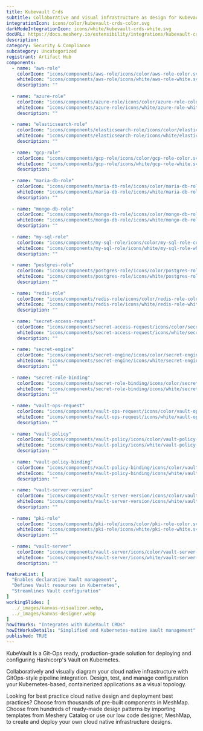 ```yaml
---
title: Kubevault Crds
subtitle: Collaborative and visual infrastructure as design for Kubevault Crds
integrationIcon: icons/color/kubevault-crds-color.svg
darkModeIntegrationIcon: icons/white/kubevault-crds-white.svg
docURL: https://docs.meshery.io/extensibility/integrations/kubevault-crds
description: 
category: Security & Compliance
subcategory: Uncategorized
registrant: Artifact Hub
components:
  - name: "aws-role"
    colorIcon: "icons/components/aws-role/icons/color/aws-role-color.svg"
    whiteIcon: "icons/components/aws-role/icons/white/aws-role-white.svg"
    description: ""
    
  - name: "azure-role"
    colorIcon: "icons/components/azure-role/icons/color/azure-role-color.svg"
    whiteIcon: "icons/components/azure-role/icons/white/azure-role-white.svg"
    description: ""
    
  - name: "elasticsearch-role"
    colorIcon: "icons/components/elasticsearch-role/icons/color/elasticsearch-role-color.svg"
    whiteIcon: "icons/components/elasticsearch-role/icons/white/elasticsearch-role-white.svg"
    description: ""
    
  - name: "gcp-role"
    colorIcon: "icons/components/gcp-role/icons/color/gcp-role-color.svg"
    whiteIcon: "icons/components/gcp-role/icons/white/gcp-role-white.svg"
    description: ""
    
  - name: "maria-db-role"
    colorIcon: "icons/components/maria-db-role/icons/color/maria-db-role-color.svg"
    whiteIcon: "icons/components/maria-db-role/icons/white/maria-db-role-white.svg"
    description: ""
    
  - name: "mongo-db-role"
    colorIcon: "icons/components/mongo-db-role/icons/color/mongo-db-role-color.svg"
    whiteIcon: "icons/components/mongo-db-role/icons/white/mongo-db-role-white.svg"
    description: ""
    
  - name: "my-sql-role"
    colorIcon: "icons/components/my-sql-role/icons/color/my-sql-role-color.svg"
    whiteIcon: "icons/components/my-sql-role/icons/white/my-sql-role-white.svg"
    description: ""
    
  - name: "postgres-role"
    colorIcon: "icons/components/postgres-role/icons/color/postgres-role-color.svg"
    whiteIcon: "icons/components/postgres-role/icons/white/postgres-role-white.svg"
    description: ""
    
  - name: "redis-role"
    colorIcon: "icons/components/redis-role/icons/color/redis-role-color.svg"
    whiteIcon: "icons/components/redis-role/icons/white/redis-role-white.svg"
    description: ""
    
  - name: "secret-access-request"
    colorIcon: "icons/components/secret-access-request/icons/color/secret-access-request-color.svg"
    whiteIcon: "icons/components/secret-access-request/icons/white/secret-access-request-white.svg"
    description: ""
    
  - name: "secret-engine"
    colorIcon: "icons/components/secret-engine/icons/color/secret-engine-color.svg"
    whiteIcon: "icons/components/secret-engine/icons/white/secret-engine-white.svg"
    description: ""
    
  - name: "secret-role-binding"
    colorIcon: "icons/components/secret-role-binding/icons/color/secret-role-binding-color.svg"
    whiteIcon: "icons/components/secret-role-binding/icons/white/secret-role-binding-white.svg"
    description: ""
    
  - name: "vault-ops-request"
    colorIcon: "icons/components/vault-ops-request/icons/color/vault-ops-request-color.svg"
    whiteIcon: "icons/components/vault-ops-request/icons/white/vault-ops-request-white.svg"
    description: ""
    
  - name: "vault-policy"
    colorIcon: "icons/components/vault-policy/icons/color/vault-policy-color.svg"
    whiteIcon: "icons/components/vault-policy/icons/white/vault-policy-white.svg"
    description: ""
    
  - name: "vault-policy-binding"
    colorIcon: "icons/components/vault-policy-binding/icons/color/vault-policy-binding-color.svg"
    whiteIcon: "icons/components/vault-policy-binding/icons/white/vault-policy-binding-white.svg"
    description: ""
    
  - name: "vault-server-version"
    colorIcon: "icons/components/vault-server-version/icons/color/vault-server-version-color.svg"
    whiteIcon: "icons/components/vault-server-version/icons/white/vault-server-version-white.svg"
    description: ""
    
  - name: "pki-role"
    colorIcon: "icons/components/pki-role/icons/color/pki-role-color.svg"
    whiteIcon: "icons/components/pki-role/icons/white/pki-role-white.svg"
    description: ""
    
  - name: "vault-server"
    colorIcon: "icons/components/vault-server/icons/color/vault-server-color.svg"
    whiteIcon: "icons/components/vault-server/icons/white/vault-server-white.svg"
    description: ""

featureList: [
  "Enables declarative Vault management",
  "Defines Vault resources in Kubernetes",
  "Streamlines Vault configuration"
]
workingSlides: [
  ../_images/kanvas-visualizer.webp,
  ../_images/kanvas-designer.webp
]
howItWorks: "Integrates with KubeVault CRDs"
howItWorksDetails: "Simplified and Kubernetes-native Vault management"
published: TRUE
---
```

<p>
KubeVault is a Git-Ops ready, production-grade solution for deploying and configuring Hashicorp's Vault on Kubernetes.
</p>
<p>
    Collaboratively and visually diagram your cloud native infrastructure with GitOps-style pipeline integration. Design, test, and manage configuration your Kubernetes-based, containerized applications as a visual topology.
</p>
<p>
    Looking for best practice cloud native design and deployment best practices? Choose from thousands of pre-built components in MeshMap. Choose from hundreds of ready-made design patterns by importing templates from Meshery Catalog or use our low code designer, MeshMap, to create and deploy your own cloud native infrastructure designs.
</p>

